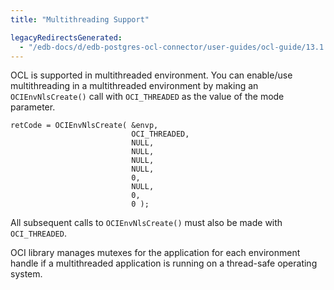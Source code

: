 ```yaml
---
title: "Multithreading Support"

legacyRedirectsGenerated:
  - "/edb-docs/d/edb-postgres-ocl-connector/user-guides/ocl-guide/13.1.4.2/multithreading_support.html"
---
```


<div id="multithreading_support" class="registered_link"></div>

OCL is supported in multithreaded environment. You can enable/use multithreading in a multithreaded environment by making an `OCIEnvNlsCreate()` call with `OCI_THREADED` as the value of the mode parameter.

```text
retCode = OCIEnvNlsCreate( &envp,
                           OCI_THREADED,
                           NULL,
                           NULL,
                           NULL,
                           NULL,
                           0,
                           NULL,
                           0,
                           0 );
```

All subsequent calls to `OCIEnvNlsCreate()` must also be made with `OCI_THREADED`.

OCI library manages mutexes for the application for each environment handle if a multithreaded application is running on a thread-safe operating system.
